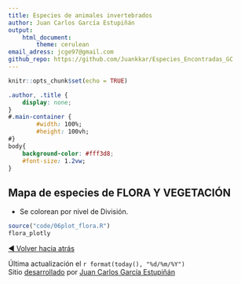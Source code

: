 ```yaml
---
title: Especies de animales invertebrados
author: Juan Carlos García Estupiñán
output: 
    html_document:
        theme: cerulean
email_adress: jcge97@gmail.com
github_repo: https://github.com/Juankkar/Especies_Encontradas_GC
---
```


```r
knitr::opts_chunk$set(echo = TRUE)
```


```css
.author, .title {
    display: none;
}
#.main-container {
        #width: 100%;
        #height: 100vh;
#}
body{
    background-color: #fff3d8;
    #font-size: 1.2vw;
}
```

## Mapa de especies de FLORA Y VEGETACIÓN

- Se colorean por nivel de División.

```r
source("code/06plot_flora.R")
flora_plotly
```

<a href="./">&#9664; Volver hacia atrás</a>

Última actualización el `r format(today(), "%d/%m/%Y")`  
Sitio [desarrollado](`r rmarkdown::metadata$github_repo`) por [Juan Carlos García Estupiñán](mailto:`r rmarkdown::metadata$email_adress`)
